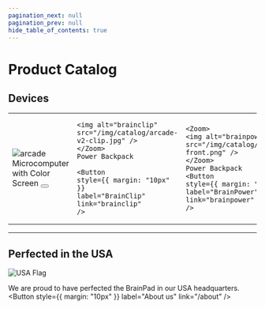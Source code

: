 ```yaml
---
pagination_next: null
pagination_prev: null
hide_table_of_contents: true
---
```





# Product Catalog

## Devices

<div style={{display: 'block',  justifyContent: 'center', alignItems: 'center', textAlign: 'center'}}>

<table>
<td>
    <Zoom>
    <img alt="arcade" src="/img/catalog/arcade-v2-front.jpg" />
    </Zoom>
    Microcomputer with Color Screen 
    <Button
    style={{ margin: "10px" }}
    label="Arcade V2"
    link="arcade"
    />
</td>
<td>
    <Zoom>

    <img alt="brainclip" src="/img/catalog/arcade-v2-clip.jpg" />
    </Zoom>
    Power Backpack

    <Button
    style={{ margin: "10px" }}
    label="BrainClip"
    link="brainclip"
    />
</td>
<td>

    <Zoom>
    <img alt="brainpower" src="/img/catalog/brainpower-front.png" />
    </Zoom>
    Power Backpack
    <Button
    style={{ margin: "10px" }}
    label="BrainPower"
    link="brainpower"
    />
</td>
<td>
    <Zoom>
    <img alt="pulse" src="/img/catalog/pulse-front.png" />
    </Zoom>
    Microcomputer with Edge Connector 
    <Button
    style={{ margin: "10px" }}
    label="Pulse"
    link="pulse"
    />
</td>
</table>

</div>

---

<div style={{display: 'block',  justifyContent: 'center', alignItems: 'center', textAlign: 'center'}}>

## Perfected in the USA

![USA Flag](pathname:///img/usa-flag.png)

We are proud to have perfected the BrainPad in our USA headquarters.
<Button
  style={{ margin: "10px" }}
  label="About us"
  link="/about"
/>
</div>
